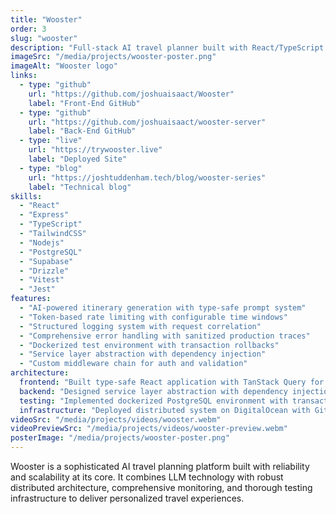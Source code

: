 ```yaml
---
title: "Wooster"
order: 3
slug: "wooster"
description: "Full-stack AI travel planner built with React/TypeScript and Node.js. Features custom itinerary generation, production-grade auth, and automated CI/CD. Live at trywooster.live"
imageSrc: "/media/projects/wooster-poster.png"
imageAlt: "Wooster logo"
links:
  - type: "github"
    url: "https://github.com/joshuaisaact/Wooster"
    label: "Front-End GitHub"
  - type: "github"
    url: "https://github.com/joshuaisaact/wooster-server"
    label: "Back-End GitHub"
  - type: "live"
    url: "https://trywooster.live"
    label: "Deployed Site"
  - type: "blog"
    url: "https://joshtuddenham.tech/blog/wooster-series"
    label: "Technical blog"
skills:
  - "React"
  - "Express"
  - "TypeScript"
  - "TailwindCSS"
  - "Nodejs"
  - "PostgreSQL"
  - "Supabase"
  - "Drizzle"
  - "Vitest"
  - "Jest"
features:
  - "AI-powered itinerary generation with type-safe prompt system"
  - "Token-based rate limiting with configurable time windows"
  - "Structured logging system with request correlation"
  - "Comprehensive error handling with sanitized production traces"
  - "Dockerized test environment with transaction rollbacks"
  - "Service layer abstraction with dependency injection"
  - "Custom middleware chain for auth and validation"
architecture:
  frontend: "Built type-safe React application with TanStack Query for state management. Implemented accessible component system with ARIA compliance. Developed error boundaries with fallback UI for graceful degradation. Created modular prompt engineering interface with validation schemas."
  backend: "Designed service layer abstraction with dependency injection patterns. Implemented PostgreSQL database with versioned migrations and rollback support. Built custom middleware chain for auth, request validation, and response caching. Developed regex-based JSON sanitization for malformed LLM responses. Created token-based rate limiting with configurable time windows."
  testing: "Implemented dockerized PostgreSQL environment with transaction rollbacks. Built mock LLM client with typed responses and configurable failure scenarios. Designed retry mechanism for flaky integration tests with custom matchers. Created reusable test fixtures with factory patterns for complex data scenarios."
  infrastructure: "Deployed distributed system on DigitalOcean with GitHub Actions. Implemented structured logging with request correlation and context propagation. Built custom error hierarchy with environment-aware error responses. Created fallback mechanisms for AI service degradation. Set up Nginx reverse proxy with SSL/HTTPS and response caching."
videoSrc: "/media/projects/videos/wooster.webm"
videoPreviewSrc: "/media/projects/videos/wooster-preview.webm"
posterImage: "/media/projects/wooster-poster.png"
---
```


Wooster is a sophisticated AI travel planning platform built with reliability and scalability at its core. It combines LLM technology with robust distributed architecture, comprehensive monitoring, and thorough testing infrastructure to deliver personalized travel experiences.

